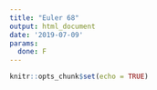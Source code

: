 ```yaml
---
title: "Euler 68"
output: html_document
date: '2019-07-09'
params:
  done: F
---
```


```r
knitr::opts_chunk$set(echo = TRUE)
```

